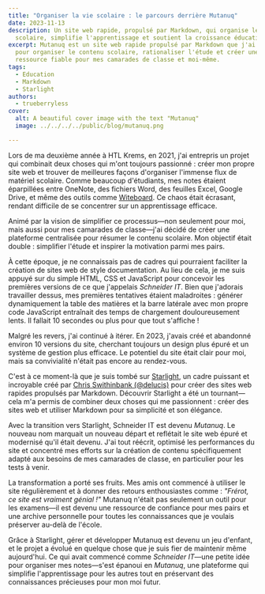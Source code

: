 ```yaml
---
title: "Organiser la vie scolaire : le parcours derrière Mutanuq"
date: 2023-11-13
description: Un site web rapide, propulsé par Markdown, qui organise le contenu
  scolaire, simplifie l'apprentissage et soutient la croissance éducative.
excerpt: Mutanuq est un site web rapide propulsé par Markdown que j'ai conçu
  pour organiser le contenu scolaire, rationaliser l'étude et créer une
  ressource fiable pour mes camarades de classe et moi-même.
tags:
  - Education
  - Markdown
  - Starlight
authors:
  - trueberryless
cover:
  alt: A beautiful cover image with the text "Mutanuq"
  image: ../../../../public/blog/mutanuq.png

---
```


Lors de ma deuxième année à HTL Krems, en 2021, j'ai entrepris un projet qui combinait deux choses qui m'ont toujours passionné : créer mon propre site web et trouver de meilleures façons d'organiser l'immense flux de matériel scolaire. Comme beaucoup d'étudiants, mes notes étaient éparpillées entre OneNote, des fichiers Word, des feuilles Excel, Google Drive, et même des outils comme [Witeboard](https://witeboard.com/). Ce chaos était écrasant, rendant difficile de se concentrer sur un apprentissage efficace.

Animé par la vision de simplifier ce processus—non seulement pour moi, mais aussi pour mes camarades de classe—j'ai décidé de créer une plateforme centralisée pour résumer le contenu scolaire. Mon objectif était double : simplifier l'étude et inspirer la motivation parmi mes pairs.

À cette époque, je ne connaissais pas de cadres qui pourraient faciliter la création de sites web de style documentation. Au lieu de cela, je me suis appuyé sur du simple HTML, CSS et JavaScript pour concevoir les premières versions de ce que j'appelais *Schneider IT*. Bien que j'adorais travailler dessus, mes premières tentatives étaient maladroites : générer dynamiquement la table des matières et la barre latérale avec mon propre code JavaScript entraînait des temps de chargement douloureusement lents. Il fallait 10 secondes ou plus pour que tout s'affiche !

Malgré les revers, j'ai continué à itérer. En 2023, j'avais créé et abandonné environ 10 versions du site, cherchant toujours un design plus épuré et un système de gestion plus efficace. Le potentiel du site était clair pour moi, mais sa convivialité n'était pas encore au rendez-vous.

C'est à ce moment-là que je suis tombé sur [Starlight](https://starlight.astro.build/), un cadre puissant et incroyable créé par [Chris Swithinbank (@delucis)](https://github.com/delucis) pour créer des sites web rapides propulsés par Markdown. Découvrir Starlight a été un tournant—cela m'a permis de combiner deux choses qui me passionnent : créer des sites web et utiliser Markdown pour sa simplicité et son élégance.

Avec la transition vers Starlight, Schneider IT est devenu *Mutanuq*. Le nouveau nom marquait un nouveau départ et reflétait le site web épuré et modernisé qu'il était devenu. J'ai tout réécrit, optimisé les performances du site et concentré mes efforts sur la création de contenu spécifiquement adapté aux besoins de mes camarades de classe, en particulier pour les tests à venir.

La transformation a porté ses fruits. Mes amis ont commencé à utiliser le site régulièrement et à donner des retours enthousiastes comme : *"Frérot, ce site est vraiment génial !"* Mutanuq n'était pas seulement un outil pour les examens—il est devenu une ressource de confiance pour mes pairs et une archive personnelle pour toutes les connaissances que je voulais préserver au-delà de l'école.

Grâce à Starlight, gérer et développer Mutanuq est devenu un jeu d'enfant, et le projet a évolué en quelque chose que je suis fier de maintenir même aujourd'hui. Ce qui avait commencé comme *Schneider IT*—une petite idée pour organiser mes notes—s'est épanoui en *Mutanuq*, une plateforme qui simplifie l'apprentissage pour les autres tout en préservant des connaissances précieuses pour mon moi futur.
